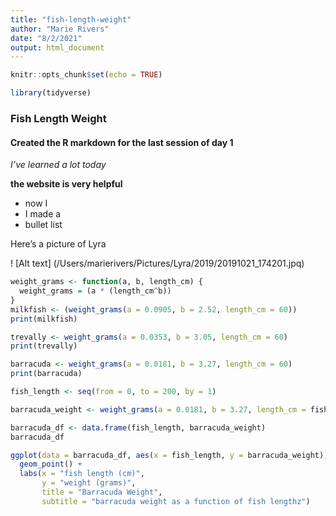```yaml
---
title: "fish-length-weight"
author: "Marie Rivers"
date: "8/2/2021"
output: html_document
---
```


```r
knitr::opts_chunk$set(echo = TRUE)

library(tidyverse)
```
### Fish Length Weight
#### Created the R markdown for the last session of day 1
*I've learned a lot today*

**the website is very helpful**

* now I
 + I made a 
 + bullet list
 
 Here's a picture of Lyra
 
 ! [Alt text] (/Users/marierivers/Pictures/Lyra/2019/20191021_174201.jpq)
 
```r

weight_grams <- function(a, b, length_cm) {
  weight_grams = (a * (length_cm^b))
}
milkfish <- (weight_grams(a = 0.0905, b = 2.52, length_cm = 60))
print(milkfish)

trevally <- weight_grams(a = 0.0353, b = 3.05, length_cm = 60)
print(trevally)

barracuda <- weight_grams(a = 0.0181, b = 3.27, length_cm = 60)
print(barracuda)

fish_length <- seq(from = 0, to = 200, by = 1)

barracuda_weight <- weight_grams(a = 0.0181, b = 3.27, length_cm = fish_length)

barracuda_df <- data.frame(fish_length, barracuda_weight)
barracuda_df

ggplot(data = barracuda_df, aes(x = fish_length, y = barracuda_weight)) +
  geom_point() +
  labs(x = "fish length (cm)",
       y = "weight (grams)",
       title = "Barracuda Weight",
       subtitle = "barracuda weight as a function of fish lengthz")

```
 
 
 